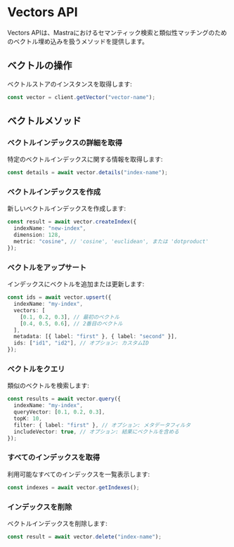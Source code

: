 # Vectors API

Vectors APIは、Mastraにおけるセマンティック検索と類似性マッチングのためのベクトル埋め込みを扱うメソッドを提供します。

## ベクトルの操作

ベクトルストアのインスタンスを取得します:

```typescript
const vector = client.getVector("vector-name");
```

## ベクトルメソッド

### ベクトルインデックスの詳細を取得

特定のベクトルインデックスに関する情報を取得します:

```typescript
const details = await vector.details("index-name");
```

### ベクトルインデックスを作成

新しいベクトルインデックスを作成します:

```typescript
const result = await vector.createIndex({
  indexName: "new-index",
  dimension: 128,
  metric: "cosine", // 'cosine', 'euclidean', または 'dotproduct'
});
```

### ベクトルをアップサート

インデックスにベクトルを追加または更新します:

```typescript
const ids = await vector.upsert({
  indexName: "my-index",
  vectors: [
    [0.1, 0.2, 0.3], // 最初のベクトル
    [0.4, 0.5, 0.6], // 2番目のベクトル
  ],
  metadata: [{ label: "first" }, { label: "second" }],
  ids: ["id1", "id2"], // オプション: カスタムID
});
```

### ベクトルをクエリ

類似のベクトルを検索します:

```typescript
const results = await vector.query({
  indexName: "my-index",
  queryVector: [0.1, 0.2, 0.3],
  topK: 10,
  filter: { label: "first" }, // オプション: メタデータフィルタ
  includeVector: true, // オプション: 結果にベクトルを含める
});
```

### すべてのインデックスを取得

利用可能なすべてのインデックスを一覧表示します:

```typescript
const indexes = await vector.getIndexes();
```

### インデックスを削除

ベクトルインデックスを削除します:

```typescript
const result = await vector.delete("index-name");
```
